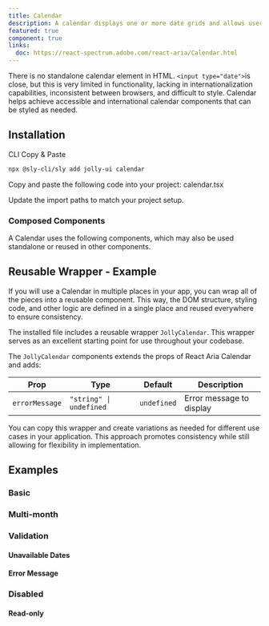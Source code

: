 ```yaml
---
title: Calendar
description: A calendar displays one or more date grids and allows users to select a single date.
featured: true
component: true
links:
  doc: https://react-spectrum.adobe.com/react-aria/Calendar.html
---
```


There is no standalone calendar element in HTML. `<input type="date">`is close, but this is very limited in functionality, lacking in internationalization capabilities, inconsistent between browsers, and difficult to style. Calendar helps achieve accessible and international calendar components that can be styled as needed.

<ComponentPreview name="calendar-demo" />

## Installation

<Tabs defaultValue="cli">

<TabsList>
  <TabsTrigger value="cli">CLI</TabsTrigger>
  <TabsTrigger value="manual">Copy & Paste</TabsTrigger>
</TabsList>

<TabsContent value="cli">

```bash
npx @sly-cli/sly add jolly-ui calendar
```

</TabsContent>

<TabsContent value="manual">

<Steps>

<Step>Copy and paste the following code into your project: calendar.tsx</Step>

<ComponentSource name="calendar" />

<Step>Update the import paths to match your project setup.</Step>

</Steps>

</TabsContent>

</Tabs>

### Composed Components

A Calendar uses the following components, which may also be used standalone or reused in other components.

<ComponentCards>
  <ComponentCard component="button" />
</ComponentCards>

## Reusable Wrapper - Example

If you will use a Calendar in multiple places in your app, you can wrap all of the pieces into a reusable component. This way, the DOM structure, styling code, and other logic are defined in a single place and reused everywhere to ensure consistency.

The installed file includes a reusable wrapper `JollyCalendar`. This wrapper serves as an excellent starting point for use throughout your codebase.

<ComponentPreview name="calendar-reusable" />

The `JollyCalendar` components extends the props of React Aria Calendar and adds:

| Prop           | Type                    | Default     | Description              |
| -------------- | ----------------------- | ----------- | ------------------------ |
| `errorMessage` | `"string" \| undefined` | `undefined` | Error message to display |

You can copy this wrapper and create variations as needed for different use cases in your application. This approach promotes consistency while still allowing for flexibility in implementation.

## Examples

### Basic

<ComponentPreview name="calendar-demo" />

### Multi-month

<ComponentPreview name="calendar-multi" />

### Validation

<ComponentPreview name="calendar-validation" />

#### Unavailable Dates

<ComponentPreview name="calendar-unavailable" />

#### Error Message

<ComponentPreview name="calendar-error" />

### Disabled

<ComponentPreview name="calendar-disabled" />

#### Read-only

<ComponentPreview name="calendar-readonly" />
